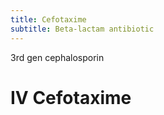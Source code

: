 ```yaml
---
title: Cefotaxime
subtitle: Beta-lactam antibiotic
---
```


3rd gen cephalosporin



# IV Cefotaxime

